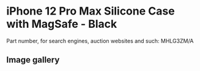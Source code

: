 
# iPhone 12 Pro Max Silicone Case with MagSafe - Black

Part number, for search engines, auction websites and such: MHLG3ZM/A

## Image gallery

<div style={{ width: '100%', maxWidth: '768px' }}>
<GalleryComponent
    images={[
      {
        original: "/everysource/MHLG3.webp",
        thumbnail: "/everypreview/MHLG3.webp",
      },
      {
        original: "/everysource/MHLG3_AV1.webp",
        thumbnail: "/everypreview/MHLG3_AV1.webp",
      },
      {
        original: "/everysource/MHLG3_AV2.webp",
        thumbnail: "/everypreview/MHLG3_AV2.webp",
      },
      {
        original: "/everysource/MHLG3_AV3.webp",
        thumbnail: "/everypreview/MHLG3_AV3.webp",
      }
    ]}
  />
</div>